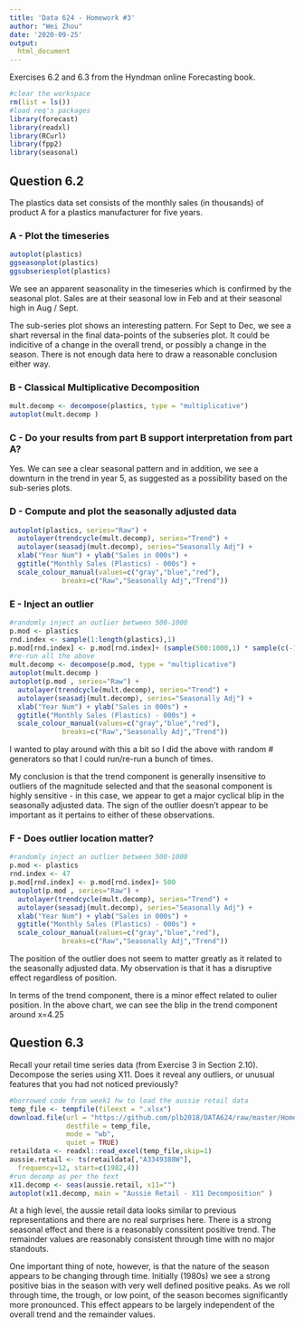 ```yaml
---
title: 'Data 624 - Homework #3'
author: "Wei Zhou"
date: '2020-09-25'
output:
  html_document
---
```



Exercises 6.2 and 6.3 from the Hyndman online Forecasting book. 
 
```r
#clear the workspace
rm(list = ls())
#load req's packages
library(forecast)
library(readxl)
library(RCurl)
library(fpp2)
library(seasonal)
```

## Question 6.2

The plastics data set consists of the monthly sales (in thousands) of product A for a plastics manufacturer for five years.

### A - Plot the timeseries

 
```r
autoplot(plastics)
ggseasonplot(plastics)
ggsubseriesplot(plastics)
```

We see an apparent seasonality in the timeseries which is confirmed by the seasonal plot.  Sales are at their seasonal low in Feb and at their seasonal high in Aug / Sept.

The sub-series plot shows an interesting pattern.  For Sept to Dec, we see a shart reversal in the final data-points of the subseries plot.  It could be indicitive of a change in the overall trend, or possibly a change in the season.  There is not enough data here to draw a reasonable conclusion either way.



### B - Classical Multiplicative Decomposition

```r
mult.decomp <- decompose(plastics, type = "multiplicative")
autoplot(mult.decomp )
```

### C - Do your results from part B support interpretation from part A?

Yes.  We can see a clear seasonal pattern and in addition, we see a downturn in the trend in year 5, as suggested as a possibility based on the sub-series plots. 

### D - Compute and plot the seasonally adjusted data

```r
autoplot(plastics, series="Raw") +
  autolayer(trendcycle(mult.decomp), series="Trend") +
  autolayer(seasadj(mult.decomp), series="Seasonally Adj") +
  xlab("Year Num") + ylab("Sales in 000s") +
  ggtitle("Monthly Sales (Plastics) - 000s") +
  scale_colour_manual(values=c("gray","blue","red"),
             breaks=c("Raw","Seasonally Adj","Trend"))
```

### E - Inject an outlier

```r
#randomly inject an outlier between 500-1000
p.mod <- plastics
rnd.index <- sample(1:length(plastics),1)
p.mod[rnd.index] <- p.mod[rnd.index]+ (sample(500:1000,1) * sample(c(-1,1),1))  
#re-run all the above
mult.decomp <- decompose(p.mod, type = "multiplicative")
autoplot(mult.decomp )
autoplot(p.mod , series="Raw") +
  autolayer(trendcycle(mult.decomp), series="Trend") +
  autolayer(seasadj(mult.decomp), series="Seasonally Adj") +
  xlab("Year Num") + ylab("Sales in 000s") +
  ggtitle("Monthly Sales (Plastics) - 000s") +
  scale_colour_manual(values=c("gray","blue","red"),
             breaks=c("Raw","Seasonally Adj","Trend"))
```

I wanted to play around with this a bit so I did the above with random # generators so that I could run/re-run a bunch of times.  

My conclusion is that the trend component is generally insensitive to outliers of the magnitude selected and that the seasonal component is highly sensitive - in this case, we appear to get a major cyclical blip in the seasonally adjusted data.  The sign of the outlier doesn't appear to be important as it pertains to either of these observations.

### F - Does outlier location matter?

```r
#randomly inject an outlier between 500-1000
p.mod <- plastics
rnd.index <- 47
p.mod[rnd.index] <- p.mod[rnd.index]+ 500
autoplot(p.mod , series="Raw") +
  autolayer(trendcycle(mult.decomp), series="Trend") +
  autolayer(seasadj(mult.decomp), series="Seasonally Adj") +
  xlab("Year Num") + ylab("Sales in 000s") +
  ggtitle("Monthly Sales (Plastics) - 000s") +
  scale_colour_manual(values=c("gray","blue","red"),
             breaks=c("Raw","Seasonally Adj","Trend"))
```

The position of the outlier does not seem to matter greatly as it related to the seasonally adjusted data.  My observation is that it has a disruptive effect regardless of position.

In terms of the trend component, there is a minor effect related to oulier position.  In the above chart, we can see the blip in the trend component around x=4.25



## Question 6.3

Recall your retail time series data (from Exercise 3 in Section 2.10). Decompose the series using X11. Does it reveal any outliers, or unusual features that you had not noticed previously?

```r
#borrowed code from week1 hw to load the aussie retail data
temp_file <- tempfile(fileext = ".xlsx")
download.file(url = "https://github.com/plb2018/DATA624/raw/master/Homework1/retail.xlsx", 
              destfile = temp_file, 
              mode = "wb", 
              quiet = TRUE)
retaildata <- readxl::read_excel(temp_file,skip=1)
aussie.retail <- ts(retaildata[,"A3349388W"],
  frequency=12, start=c(1982,4))
#run decomp as per the text
x11.decomp <- seas(aussie.retail, x11="")
autoplot(x11.decomp, main = "Aussie Retail - X11 Decomposition" )
```

At a high level, the aussie retail data looks similar to previous representations and there are no real surprises here.  There is a strong seasonal effect and there is a reasonably conssitent positive trend.  The remainder values are reasonably consistent through time with no major standouts.

One important thing of note, however, is that the nature of the season appears to be changing through time.  Initially (1980s) we see a strong positive bias in the season with very well defined positive peaks.  As we roll through time, the trough, or low point, of the season becomes significantly more pronounced.  This effect appears to be largely independent of the overall trend and the remainder values.
